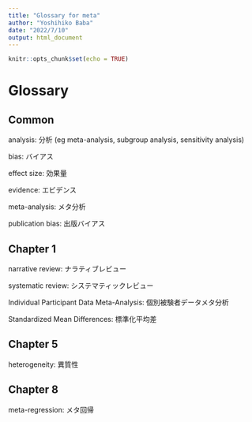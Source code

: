 ```yaml
---
title: "Glossary for meta"
author: "Yoshihiko Baba"
date: "2022/7/10"
output: html_document
---
```


```r
knitr::opts_chunk$set(echo = TRUE)
```

# Glossary {-}

## Common

analysis: 分析 (eg meta-analysis, subgroup analysis, sensitivity analysis)

bias: バイアス

effect size: 効果量

evidence: エビデンス

meta-analysis: メタ分析

publication bias: 出版バイアス

## Chapter 1

narrative review: ナラティブレビュー

systematic review: システマティックレビュー

Individual Participant Data Meta-Analysis: 個別被験者データメタ分析

Standardized Mean Differences: 標準化平均差


## Chapter 5

heterogeneity: 異質性

## Chapter 8

meta-regression: メタ回帰


